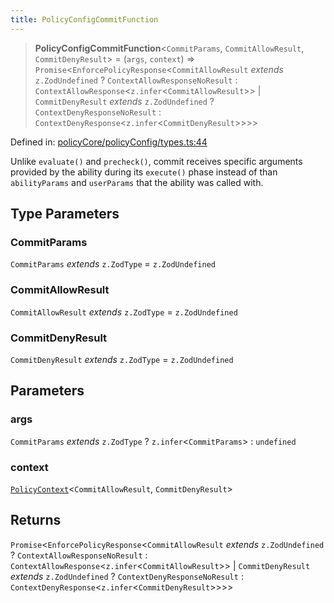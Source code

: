 ```yaml
---
title: PolicyConfigCommitFunction
---
```


> **PolicyConfigCommitFunction**\<`CommitParams`, `CommitAllowResult`, `CommitDenyResult`\> = (`args`, `context`) => `Promise`\<`EnforcePolicyResponse`\<`CommitAllowResult` *extends* `z.ZodUndefined` ? `ContextAllowResponseNoResult` : `ContextAllowResponse`\<`z.infer`\<`CommitAllowResult`\>\> \| `CommitDenyResult` *extends* `z.ZodUndefined` ? `ContextDenyResponseNoResult` : `ContextDenyResponse`\<`z.infer`\<`CommitDenyResult`\>\>\>\>

Defined in: [policyCore/policyConfig/types.ts:44](https://github.com/LIT-Protocol/Vincent/blob/1ec4d670031700c70e1e2ba1640f87d4b5f07fe8/packages/libs/ability-sdk/src/lib/policyCore/policyConfig/types.ts#L44)

Unlike `evaluate()` and `precheck()`, commit receives specific arguments provided by the ability during its `execute()` phase
instead of than `abilityParams` and `userParams` that the ability was called with.

## Type Parameters

### CommitParams

`CommitParams` *extends* `z.ZodType` = `z.ZodUndefined`

### CommitAllowResult

`CommitAllowResult` *extends* `z.ZodType` = `z.ZodUndefined`

### CommitDenyResult

`CommitDenyResult` *extends* `z.ZodType` = `z.ZodUndefined`

## Parameters

### args

`CommitParams` *extends* `z.ZodType` ? `z.infer`\<`CommitParams`\> : `undefined`

### context

[`PolicyContext`](/api-reference/ability-sdk/interfaces/PolicyContext)\<`CommitAllowResult`, `CommitDenyResult`\>

## Returns

`Promise`\<`EnforcePolicyResponse`\<`CommitAllowResult` *extends* `z.ZodUndefined` ? `ContextAllowResponseNoResult` : `ContextAllowResponse`\<`z.infer`\<`CommitAllowResult`\>\> \| `CommitDenyResult` *extends* `z.ZodUndefined` ? `ContextDenyResponseNoResult` : `ContextDenyResponse`\<`z.infer`\<`CommitDenyResult`\>\>\>\>
